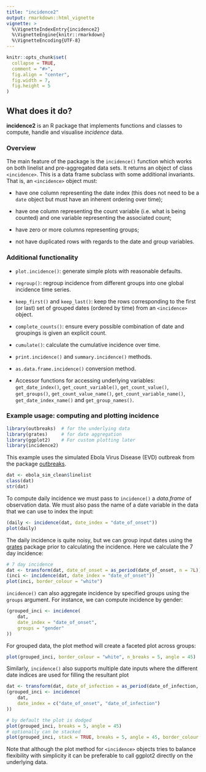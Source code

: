 ```yaml
---
title: "incidence2"
output: rmarkdown::html_vignette
vignette: >
  %\VignetteIndexEntry{incidence2}
  %\VignetteEngine{knitr::rmarkdown}
  %\VignetteEncoding{UTF-8}
---
```


```r
knitr::opts_chunk$set(
  collapse = TRUE,
  comment = "#>",
  fig.align = "center",
  fig.width = 7,
  fig.height = 5
)
```

## What does it do?

**incidence2** is an R package that implements functions and classes to compute,
handle and visualise *incidence* data.

### Overview

The main feature of the package is the `incidence()` function which works on
both linelist and pre-aggregated data sets. It returns an object of class
`<incidence>`. This is a data frame subclass with some additional invariants.
That is, an `<incidence>` object must:
  
- have one column representing the date index (this does not need to be a `date`
  object but must have an inherent ordering over time);
  
- have one column representing the count variable (i.e. what is being counted)
  and one variable representing the associated count;
  
- have zero or more columns representing groups;

- not have duplicated rows with regards to the date and group variables.
    
### Additional functionality

- `plot.incidence()`: generate simple plots with reasonable defaults.

- `regroup()`: regroup incidence from different groups into one global incidence
  time series.
  
- `keep_first()` and `keep_last()`: keep the rows corresponding to the first (or
  last) set of grouped dates (ordered by time) from an `<incidence>` object.
  
- `complete_counts()`: ensure every possible combination of date and groupings
  is given an explicit count.
  
- `cumulate()`: calculate the cumulative incidence over time.
  
- `print.incidence()` and `summary.incidence()` methods.

- `as.data.frame.incidence()` conversion method.

- Accessor functions for accessing underlying variables: `get_date_index()`,
  `get_count_variable()`, `get_count_value()`, `get_groups()`,
  `get_count_value_name()`, `get_count_variable_name()`, `get_date_index_name()`
  and `get_group_names()`.

### Example usage: computing and plotting incidence

```r
library(outbreaks)  # for the underlying data
library(grates)     # for date aggregation
library(ggplot2)    # For custom plotting later
library(incidence2) 
```

This example uses the simulated Ebola Virus Disease (EVD) outbreak from the
package [outbreaks](https://github.com/reconverse/outbreaks). 

```r
dat <- ebola_sim_clean$linelist
class(dat)
str(dat)
```

To compute daily incidence we must pass to `incidence()` a *data.frame* of
observation data. We must also pass the name of a date variable in the data that
we can use to index the input:

```r
(daily <- incidence(dat, date_index = "date_of_onset"))
plot(daily)
```

The daily incidence is quite noisy, but we can group input dates using the [grates](https://www.reconverse.org/grates/dev/) package prior to calculating
the incidence. Here we calculate the 7 day incidence:

```r
# 7 day incidence
dat <- transform(dat, date_of_onset = as_period(date_of_onset, n = 7L))
(inci <- incidence(dat, date_index = "date_of_onset"))
plot(inci, border_colour = "white")
```

`incidence()` can also aggregate incidence by specified groups using the 
`groups` argument. For instance, we can compute incidence by gender:

```r
(grouped_inci <- incidence(
    dat,
    date_index = "date_of_onset",
    groups = "gender"
))
```

For grouped data, the plot method will create a faceted plot across groups:

```r
plot(grouped_inci, border_colour = "white", n_breaks = 5, angle = 45)
```

Similarly, `incidence()` also supports multiple date inputs where the different
date indices are used for filling the resultant plot
```r
dat <- transform(dat, date_of_infection = as_period(date_of_infection, n = 7L))
(grouped_inci <- incidence(
    dat,
    date_index = c("date_of_onset", "date_of_infection")
))

# by default the plot is dodged
plot(grouped_inci, breaks = 5, angle = 45)
# optionally can be stacked
plot(grouped_inci, stack = TRUE, breaks = 5, angle = 45, border_colour = "white")
```

Note that although the plot method for `<incidence>` objects tries to balance
flexibility with simplicity it can be preferable to call ggplot2 directly on the
underlying data.
